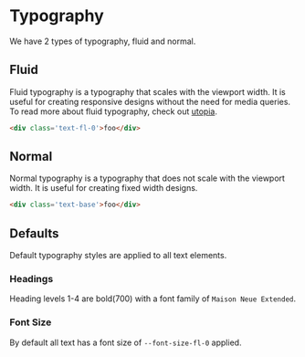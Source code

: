 
# Typography

We have 2 types of typography, fluid and normal. 

## Fluid

Fluid typography is a typography that scales with the viewport width. It is useful for creating responsive designs without the need for media queries.
To read more about fluid typography, check out [utopia](https://utopia.fyi/type/calculator?c=320,14,1.2,1280,16,1.333,5,2,768&s=0.75|0.5|0.25,1.5|2|3|4|6,s-l&g=s,l,xl,12).

```html
<div class='text-fl-0'>foo</div>
```

<Canvas of={FluidStories.All}>
    <Story />
</Canvas>


## Normal

Normal typography is a typography that does not scale with the viewport width. It is useful for creating fixed width designs.

```html
<div class='text-base'>foo</div>
```

<Canvas of={NormalStories.All}>
    <Story />
</Canvas>


## Defaults

Default typography styles are applied to all text elements.

### Headings

Heading levels 1-4 are bold(700) with a font family of `Maison Neue Extended`.

<Canvas of={HeadingStories.H1ToH3}>
    <Story />
</Canvas>

### Font Size

By default all text has a font size of `--font-size-fl-0` applied.

